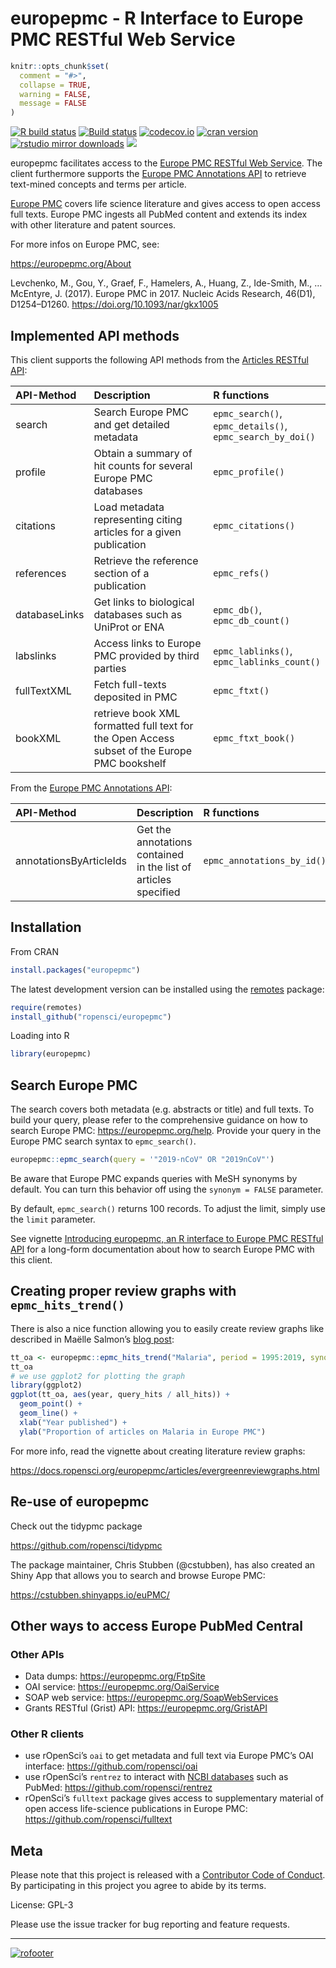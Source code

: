 europepmc - R Interface to Europe PMC RESTful Web Service
=== 


```r
knitr::opts_chunk$set(
  comment = "#>",
  collapse = TRUE,
  warning = FALSE,
  message = FALSE
)
```


[![R build status](https://github.com/ropensci/europepmc/workflows/R-CMD-check/badge.svg)](https://github.com/ropensci/europepmc/actions)
[![Build status](https://ci.appveyor.com/api/projects/status/f8xtpvhhr074lk44?svg=true)](https://ci.appveyor.com/project/sckott/europepmc)
[![codecov.io](https://codecov.io/github/ropensci/europepmc/coverage.svg?branch=master)](https://codecov.io/github/ropensci/europepmc?branch=master)
[![cran version](https://www.r-pkg.org/badges/version/europepmc)](https://cran.r-project.org/package=europepmc)
[![rstudio mirror downloads](https://cranlogs.r-pkg.org/badges/europepmc)](https://github.com/r-hub/cranlogs.app)
[![](https://badges.ropensci.org/29_status.svg)](https://github.com/ropensci/software-review/issues/29)

europepmc facilitates access to the [Europe PMC RESTful Web
Service](https://europepmc.org/RestfulWebService). The client furthermore supports the [Europe PMC Annotations API](https://europepmc.org/AnnotationsApi) to retrieve text-mined concepts and terms per article.

[Europe PMC](https://europepmc.org/) covers life science literature and
gives access to open access full texts. Europe
PMC ingests all PubMed content and extends its index with other literature and patent sources.

For more infos on Europe PMC, see:

<https://europepmc.org/About>

Levchenko, M., Gou, Y., Graef, F., Hamelers, A., Huang, Z., Ide-Smith, M., … McEntyre, J. (2017). Europe PMC in 2017. Nucleic Acids Research, 46(D1), D1254–D1260. <https://doi.org/10.1093/nar/gkx1005>

## Implemented API methods

This client supports the following API methods from the [Articles RESTful API](https://europepmc.org/RestfulWebService):

|API-Method     |Description                                                                                  |R functions                                |
|:--------------|:--------------------------------------------------------------------------------------------|:------------------------------------------|
|search         |Search Europe PMC and get detailed metadata                                                  |`epmc_search()`, `epmc_details()`, `epmc_search_by_doi()`          |
|profile        |Obtain a summary of hit counts for several Europe PMC databases                              |`epmc_profile()`                           |
|citations      |Load metadata representing citing articles for a given publication                           |`epmc_citations()`                         |
|references     |Retrieve the reference section of a publication                                               |`epmc_refs()`                              |
|databaseLinks  |Get links to biological databases such as UniProt or ENA                                     |`epmc_db()`, `epmc_db_count()`             |
|labslinks      |Access links to Europe PMC provided by third parties                                         |`epmc_lablinks()`, `epmc_lablinks_count()` |
|fullTextXML    |Fetch full-texts deposited in PMC                                                            |`epmc_ftxt()`                              |
|bookXML        |retrieve book XML formatted full text for the Open Access subset of the Europe PMC bookshelf |`epmc_ftxt_book()`                         |

From the [Europe PMC Annotations API](https://europepmc.org/AnnotationsApi):

|API-Method     |Description |R functions |
|:-----------|:-------------|:-------------|
annotationsByArticleIds | Get the annotations contained in the list of articles specified | `epmc_annotations_by_id()` |

## Installation

From CRAN

```r
install.packages("europepmc")
```

The latest development version can be installed using the
[remotes](https://github.com/r-lib/remotes/) package:


```r
require(remotes)
install_github("ropensci/europepmc")
```

Loading into R

```r
library(europepmc)
```

## Search Europe PMC

The search covers both metadata (e.g. abstracts or title) and full texts. To
build your query, please refer to the comprehensive guidance on how to search
Europe PMC: <https://europepmc.org/help>. Provide your query in the Europe
PMC search syntax to `epmc_search()`. 

```r
europepmc::epmc_search(query = '"2019-nCoV" OR "2019nCoV"')
```

Be aware that Europe PMC expands queries with MeSH synonyms by default. You can turn this behavior off using the `synonym = FALSE` parameter.

By default, `epmc_search()` returns 100 records. To adjust the limit, simply use
the `limit` parameter.

See vignette [Introducing europepmc, an R interface to Europe PMC RESTful API](https://docs.ropensci.org/europepmc/articles/introducing-europepmc.html) for a long-form documentation about how to search Europe PMC with this client.

## Creating proper review graphs with `epmc_hits_trend()`

There is also a nice function allowing you to easily create review graphs like described in Maëlle
Salmon's [blog post](https://masalmon.eu/2017/05/14/evergreenreviewgraph/):

```r
tt_oa <- europepmc::epmc_hits_trend("Malaria", period = 1995:2019, synonym = FALSE)
tt_oa
# we use ggplot2 for plotting the graph
library(ggplot2)
ggplot(tt_oa, aes(year, query_hits / all_hits)) + 
  geom_point() + 
  geom_line() +
  xlab("Year published") + 
  ylab("Proportion of articles on Malaria in Europe PMC")
```

For more info, read the vignette about creating literature review graphs:

<https://docs.ropensci.org/europepmc/articles/evergreenreviewgraphs.html>

## Re-use of europepmc

Check out the tidypmc package

<https://github.com/ropensci/tidypmc>

The package maintainer, Chris Stubben (@cstubben), has also created an Shiny App that allows you to search and browse Europe PMC:

<https://cstubben.shinyapps.io/euPMC/>



## Other ways to access Europe PubMed Central

### Other APIs

- Data dumps: <https://europepmc.org/FtpSite>
- OAI service: <https://europepmc.org/OaiService>
- SOAP web service: <https://europepmc.org/SoapWebServices>
- Grants RESTful (Grist) API: <https://europepmc.org/GristAPI>

### Other R clients

- use rOpenSci's `oai` to get metadata and full text via Europe PMC's OAI interface: <https://github.com/ropensci/oai>
- use rOpenSci's `rentrez` to interact with [NCBI databases](https://www.ncbi.nlm.nih.gov/) such as PubMed: <https://github.com/ropensci/rentrez>
- rOpenSci's `fulltext` package gives access to supplementary material of open access life-science publications in Europe PMC: <https://github.com/ropensci/fulltext>

## Meta

Please note that this project is released with a [Contributor Code of Conduct](https://docs.ropensci.org/europepmc/CONDUCT.html). By participating in this project you agree to abide by its terms.

License: GPL-3

Please use the issue tracker for bug reporting and feature requests.

---

[![rofooter](https://ropensci.org/public_images/github_footer.png)](https://ropensci.org)
